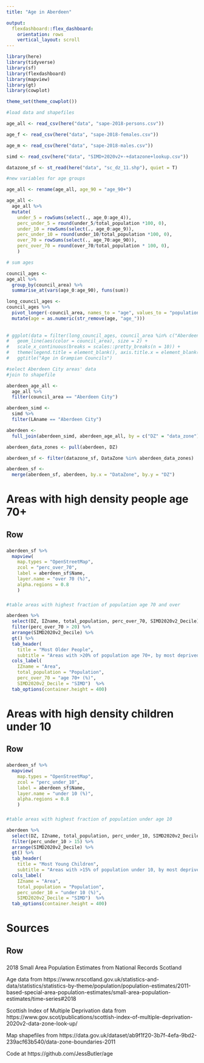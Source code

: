 ```yaml
---
title: "Age in Aberdeen"

output:
  flexdashboard::flex_dashboard:
    orientation: rows
    vertical_layout: scroll
---
```


```r
library(here)
library(tidyverse)
library(sf)
library(flexdashboard)
library(mapview)
library(gt)
library(cowplot)

theme_set(theme_cowplot())
```


```r
#load data and shapefiles 

age_all <- read_csv(here("data", "sape-2018-persons.csv"))

age_f <- read_csv(here("data", "sape-2018-females.csv"))

age_m <- read_csv(here("data", "sape-2018-males.csv"))

simd <- read_csv(here("data", "SIMD+2020v2+-+datazone+lookup.csv"))

datazone_sf <- st_read(here("data", "sc_dz_11.shp"), quiet = T)
```

```r
#new variables for age groups

age_all <- rename(age_all, age_90 = "age_90+")

age_all <-
  age_all %>%
  mutate(
    under_5 = rowSums(select(., age_0:age_4)), 
    perc_under_5 = round(under_5/total_population *100, 0),
    under_10 = rowSums(select(., age_0:age_9)), 
    perc_under_10 = round(under_10/total_population *100, 0),
    over_70 = rowSums(select(., age_70:age_90)),
    perc_over_70 = round(over_70/total_population * 100, 0),
    )
```

```r
# sum ages

council_ages <-
age_all %>%
  group_by(council_area) %>%
  summarise_at(vars(age_0:age_90), funs(sum))

long_council_ages <-
council_ages %>%
  pivot_longer(-council_area, names_to = "age", values_to = "population") %>%
  mutate(age = as.numeric(str_remove(age, "age_")))
  
  
# ggplot(data = filter(long_council_ages, council_area %in% c("Aberdeen City", "Aberdeenshire", "Moray"), age <90), aes(age, population)) + 
#   geom_line(aes(color = council_area), size = 2) +
#   scale_x_continuous(breaks = scales::pretty_breaks(n = 10)) +
#   theme(legend.title = element_blank(), axis.title.x = element_blank(), axis.title.y = element_blank(), legend.position="bottom", plot.title = element_text(hjust = 0.5)) +
#   ggtitle("Age in Grampian Councils")
```



```r
#select Aberdeen City areas' data 
#join to shapefile

aberdeen_age_all <-
  age_all %>%
  filter(council_area == "Aberdeen City")

aberdeen_simd <-
  simd %>%
  filter(LAname == "Aberdeen City")

aberdeen <- 
  full_join(aberdeen_simd, aberdeen_age_all, by = c("DZ" = "data_zone"))

aberdeen_data_zones <- pull(aberdeen, DZ)

aberdeen_sf <- filter(datazone_sf, DataZone %in% aberdeen_data_zones)

aberdeen_sf <-
  merge(aberdeen_sf, aberdeen, by.x = "DataZone", by.y = "DZ")

```


Areas with high density people age 70+
=====================================

Row
-------------------------------------

###

```r
aberdeen_sf %>% 
  mapview(
    map.types = "OpenStreetMap", 
    zcol = "perc_over_70", 
    label = aberdeen_sf$Name,
    layer.name = "over 70 (%)",
    alpha.regions = 0.8
    )
```


###

```r
#table areas with highest fraction of population age 70 and over

aberdeen %>%
  select(DZ, IZname, total_population, perc_over_70, SIMD2020v2_Decile) %>%
  filter(perc_over_70 > 20) %>%
  arrange(SIMD2020v2_Decile) %>%
  gt() %>%
  tab_header(
    title = "Most Older People", 
    subtitle = "Areas with >20% of population age 70+, by most deprived") %>%
  cols_label(
    IZname = "Area", 
    total_population = "Population", 
    perc_over_70 = "age 70+ (%)",
    SIMD2020v2_Decile = "SIMD")  %>%
  tab_options(container.height = 400)
```



Areas with high density children under 10
=====================================

Row
-------------------------------------

###

```r
aberdeen_sf %>% 
  mapview(
    map.types = "OpenStreetMap", 
    zcol = "perc_under_10", 
    label = aberdeen_sf$Name,
    layer.name = "under 10 (%)",
    alpha.regions = 0.8
    )
```


###

```r
#table areas with highest fraction of population under age 10

aberdeen %>%
  select(DZ, IZname, total_population, perc_under_10, SIMD2020v2_Decile) %>%
  filter(perc_under_10 > 15) %>%
  arrange(SIMD2020v2_Decile) %>%
  gt() %>%
  tab_header(
    title = "Most Young Children", 
    subtitle = "Areas with >15% of population under 10, by most deprived") %>%
  cols_label(
    IZname = "Area", 
    total_population = "Population", 
    perc_under_10 = "under 10 (%)",
    SIMD2020v2_Decile = "SIMD")  %>%
  tab_options(container.height = 400)
```


Sources
=====================================

Row
-------------------------------------
###

2018 Small Area Population Estimates from National Records Scotland

Age data from https://www.nrscotland.gov.uk/statistics-and-data/statistics/statistics-by-theme/population/population-estimates/2011-based-special-area-population-estimates/small-area-population-estimates/time-series#2018

Scottish Index of Multiple Deprivation data from https://www.gov.scot/publications/scottish-index-of-multiple-deprivation-2020v2-data-zone-look-up/

Map shapefiles from https://data.gov.uk/dataset/ab9f1f20-3b7f-4efa-9bd2-239acf63b540/data-zone-boundaries-2011

Code at https://github.com/JessButler/age


